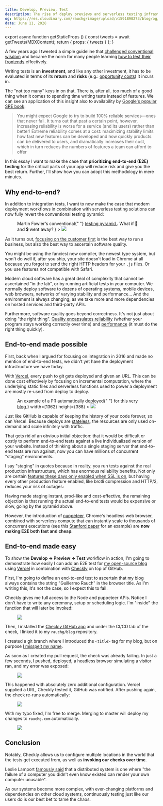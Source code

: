 ```yaml
---
title: Develop, Preview, Test
description: The rise of deploy previews and serverless testing infrastructure is revolutionizing the way we test web projects.
og: https://res.cloudinary.com/rauchg/image/upload/v1591890273/blog/og/4C8D37F4-9C56-4251-894B-F48EF289C798_fxqt6c.png
date: June 11, 2020
---
```



export async function getStaticProps () {
  const tweets = await getTweets(MDXContent);
  return { props: { tweets } };
}

A few years ago I tweeted a simple guideline that 
[challenged conventional wisdom](https://twitter.com/swyx/status/1261202288476971008)
and became the norm for many people learning 
[how to test their frontends](https://kentcdodds.com/blog/write-tests)
effectively.

<Tweet id="807626710350839808" />

Writing tests is an **investment**, and like any other investment, 
it has to be evaluated in terms of its **return** and **risks** (e.g.:
[opportunity costs](https://en.wikipedia.org/wiki/Opportunity_cost)) it incurs in.

The "not too many" keys in on that. There is, after all, too much of a
good thing when it comes to spending time writing tests instead of
features. We can see an application of this insight also to availability
by [Google's popular SRE book](https://landing.google.com/sre/sre-book/chapters/embracing-risk/):

> You might expect Google to try to build 100% reliable services—ones that
> never fail. It turns out that past a certain point, however, increasing
> reliability is worse for a service (and its users) rather than better!
> Extreme reliability comes at a cost: maximizing stability limits how fast
> new features can be developed and how quickly products can be delivered to
> users, and dramatically increases their cost, which in turn reduces the
> numbers of features a team can afford to offer

In this essay I want to make the case that
**prioritizing end-to-end (E2E) testing** for the critical parts of
your app will reduce risk and give you the best return. Further, I'll show
how you can adopt this methodology in mere minutes.

<h2 id="why">Why end-to-end?</h2>

In addition to integration tests, I want to now make the case that modern
deployment workflows in combination with serverless testing solutions can
now fully revert the conventional testing pyramid:

<Figure
  width={1000}
  height={450}
  desc={
    <>
      Martin Fowler's conventional{" "}
      <a
        href="https://martinfowler.com/articles/practical-test-pyramid.html#TheTestPyramid"
        target="_blank"
      >
        testing pyramid
      </a>
      . What if 🐢 and 💲 went away?
    </>
  }
>
  <Image
    src="https://res.cloudinary.com/rauchg/image/upload/c_fill,h_450,w_1000/v1590871850/blog/2020/develop-preview-test/1A0185D9-E8F1-4A55-B3D0-3C8D526CE710_zrgpuv.png"
    width={1000}
    height={450}
  />
</Figure>

As it turns out,
[focusing on the customer first](https://blog.aboutamazon.com/company-news/2016-letter-to-shareholders)
is the best way to run a business, but also the best way to ascertain
software quality.

You might be using the fanciest new compiler, the newest type system, but
won't do well if, after you ship, your site doesn't load in Chrome at all
because you forgot to send the right HTTP headers for your
`.js` files. Or you use features not compatible with Safari.

Modern cloud software has a great deal of complexity that cannot be
ascertained "in the lab", or by running artificial tests in your computer.
We normally deploy software to dozens of operating systems, mobile
devices, web browsers, networks of varying stability and performance… And
the environment is always changing, as we take more and more dependencies
on hosted services and third-party APIs.

Furthermore, software quality goes beyond correctness. It's not just about
doing "the right thing".
[Quality encapsulates reliability](https://twitter.com/garybernhardt/status/1007699924866093056)
(whether your program stays working correctly over time) and
[performance](https://craigmod.com/essays/fast_software/)
(it must do the right thing quickly).

<h2 id="possible">End-to-end made possible</h2>

First, back when I argued for focusing on integration in 2016 and made no
mention of end-to-end tests, we didn't yet have the deployment
infrastructure we have today.

With [Vercel](https://vercel.com/), 
every push to git gets deployed and given an URL. This can be done cost
effectively by focusing on incremental computation, where the underlying
static files and serverless functions used to power a deployment are
mostly re-used from deploy to deploy.

<Figure
  desc={
    <>
      An example of a PR automatically deployed{" "}
      <a
        target="_blank"
        href="https://github.com/rauchg/blog/pull/35#issuecomment-570270061"
      >
        for this very blog
      </a>
    </>
  }
  width={1362}
  height={388}
>
  <Image
    src="https://res.cloudinary.com/rauchg/image/upload/v1590892705/blog/2020/develop-preview-test/3B52B4B8-BE4F-4DAB-85B6-5E0EF0E0BAB8_vgpbwl.jpg"
    width={1362}
    height={388}
  />
</Figure>

Just like GitHub is capable of keeping the history of your code forever,
so can Vercel. Because deploys are
[stateless](/2020/2019-in-review#static-is-the-new-dynamic),
the resources are only used on-demand and scale infinitely with traffic.

That gets rid of an obvious initial objection: that it would be difficult
or costly to perform end-to-end tests against a live individualized
version of your website. Instead of thinking about a single staging server
that end-to-end tests are run against, now you can have millions of
concurrent "staging" environments.

I say "staging" in quotes because in reality, you run tests against the
real production infrastructure, which has enormous reliability benefits.
Not only are certain
[features these days only enabled when SSL is on](https://developer.mozilla.org/en-US/docs/Web/Security/Secure_Contexts/features_restricted_to_secure_contexts),
but having every other production feature enabled, like brotli
compression and HTTP/2, reduces your risk of outages:

<Tweet
  id="921185541487341568"
  caption="The risks of environment differences, as explained by Kubernetes' creator"
/>

Having made staging instant, prod-like and cost-effective, the remaining
objection is that running the actual end-to-end tests would be expensive
or slow, going by the pyramid above.

However, the introduction of
[puppeteer](https://github.com/puppeteer/puppeteer),
Chrome's headless web browser, combined with serverless compute that can
instantly scale to thousands of concurrent executions (see this
[Stanford paper](https://stanford.edu/~sadjad/gg-paper.pdf)
for an example) are <b>now making E2E both fast and cheap</b>.

<h2 id="easy">End-to-end made easy</h2>

To show the **Develop -> Preview -> Test** workflow in action, I'm
going to demonstrate how easily I can add an E2E test for
[my open-source blog](https://github.com/rauchg/blog)
using [Vercel](https://vercel.com) in combination with
[Checkly](https://www.checklyhq.com)
on top of GitHub.

First, I'm going to define an end-to-end test to ascertain that my blog
always contains the string "Guillermo Rauch" in the browser title. As I'm
writing this, it's not the case, so I expect this to fail.

Checkly gives me full access to the Node and puppeteer APIs. Notice I
don't have to write any ceremony, setup or scheduling logic. I'm "inside"
the function that will later be invoked:

<Figure
  desc="The ENVIRONMENT_URL env variable will be populated with each preview deploy URL"
  width={1390}
  height={669}
>
  <Image
    src="https://res.cloudinary.com/rauchg/image/upload/v1590895172/blog/2020/develop-preview-test/EEDBC133-7866-43A5-95CE-1712B26D2C3E_dyytkv.jpg"
    width={1390}
    height={669}
  />
</Figure>

Then, I installed the
[Checkly GitHub app](https://www.checklyhq.com/docs/cicd/github/#setting-up-your-github-integration)
and under the CI/CD tab of the check, I linked it to my
`rauchg/blog` repository.

I created a git branch where I introduced the `<title>`
tag for my blog, but on purpose
[I misspelt my name](https://github.com/rauchg/blog/pull/53/commits/b5c30eaef41944f36cf14e7d7f8be9be9953709f).

As soon as I created my pull request, the check was already failing. In
just a few seconds, I pushed, deployed, a headless browser simulating a
visitor ran, and my error was exposed:

<Figure
  desc="I can also configure my testing check as mandatory and make this PR unmergeable"
  width={1479 / 2}
  height={618 / 2}
>
  <Image
    src="https://res.cloudinary.com/rauchg/image/upload/v1590907347/blog/2020/develop-preview-test/818F8CEB-5CAA-4E72-A6E3-2EB40D3233DE_p8gw2b.jpg"
    width={1479 / 2}
    height={618 / 2}
  />
</Figure>

This happened with absolutely zero additional configuration. Vercel
supplied a URL, Checkly tested it, GitHub was notified. After pushing
again, the check re-runs automatically:

<Figure
  desc="Each commit gets its own deploy preview, and its own checks"
  width={1018 / 2}
  height={267 / 2}
>
  <Image
    src="https://res.cloudinary.com/rauchg/image/upload/v1590911564/blog/2020/develop-preview-test/F936C1A8-D003-4B2A-96AF-8F28560D039A_hwdup6.jpg"
    width={1018 / 2}
    height={267 / 2}
  />
</Figure>

With my typo fixed, I'm free to merge. Merging to master will deploy my
changes to `rauchg.com` automatically.

<Figure
  desc="After pressing the green button, we go live. With confidence."
  width={1469 / 2}
  height={439 / 2}
>
  <Image
    src="https://res.cloudinary.com/rauchg/image/upload/v1590909584/blog/2020/develop-preview-test/EA10BD39-A066-44BE-8E37-C6C9B30C3AE3_shqh6b.jpg"
    width={1469 / 2}
    height={439 / 2}
  />
</Figure>

<h2 id="conclusion">Conclusion</h2>

Notably, Checkly allows us to configure multiple locations in the world
that the tests get executed from, as well as
<b>invoking our checks over time</b>.


Leslie Lamport
[famously said](https://lamport.azurewebsites.net/pubs/distributed-system.txt)
that a distributed system is one where "the failure of a computer you
didn't even know existed can render your own computer unusable".

As our systems become more complex, with ever-changing platforms and
dependencies on other cloud systems, continuously testing just like our
users do is our best bet to tame the chaos.
